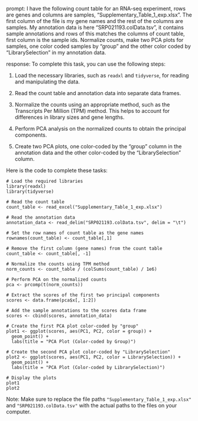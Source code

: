 prompt:
I have the following count table for an RNA-seq experiment, rows are genes and columns are samples, "Supplementary_Table_1_exp.xlsx". The first column of the file is my gene names and the rest of the columns are samples. My annotation data is here  "SRP021193.colData.tsv", it contains sample annotations and rows of this matches the columns of count table, first column is the sample ids. Normalize counts, make two PCA plots for samples, one color coded samples by "group" and the other color coded by "LibrarySelection" in my annotation data.

response:
To complete this task, you can use the following steps:

1. Load the necessary libraries, such as `readxl` and `tidyverse`, for reading and manipulating the data.

2. Read the count table and annotation data into separate data frames.

3. Normalize the counts using an appropriate method, such as the Transcripts Per Million (TPM) method. This helps to account for differences in library sizes and gene lengths.

4. Perform PCA analysis on the normalized counts to obtain the principal components.

5. Create two PCA plots, one color-coded by the "group" column in the annotation data and the other color-coded by the "LibrarySelection" column.

Here is the code to complete these tasks:

```
# Load the required libraries
library(readxl)
library(tidyverse)

# Read the count table
count_table <- read_excel("Supplementary_Table_1_exp.xlsx")

# Read the annotation data
annotation_data <- read_delim("SRP021193.colData.tsv", delim = "\t")

# Set the row names of count table as the gene names
rownames(count_table) <- count_table[,1]

# Remove the first column (gene names) from the count table
count_table <- count_table[, -1]

# Normalize the counts using TPM method
norm_counts <- count_table / (colSums(count_table) / 1e6)

# Perform PCA on the normalized counts
pca <- prcomp(t(norm_counts))

# Extract the scores of the first two principal components
scores <- data.frame(pca$x[, 1:2])

# Add the sample annotations to the scores data frame
scores <- cbind(scores, annotation_data)

# Create the first PCA plot color-coded by "group"
plot1 <- ggplot(scores, aes(PC1, PC2, color = group)) +
  geom_point() +
  labs(title = "PCA Plot (Color-coded by Group)")

# Create the second PCA plot color-coded by "LibrarySelection"
plot2 <- ggplot(scores, aes(PC1, PC2, color = LibrarySelection)) +
  geom_point() +
  labs(title = "PCA Plot (Color-coded by LibrarySelection)")

# Display the plots
plot1
plot2
```

Note: Make sure to replace the file paths `"Supplementary_Table_1_exp.xlsx"` and `"SRP021193.colData.tsv"` with the actual paths to the files on your computer.
